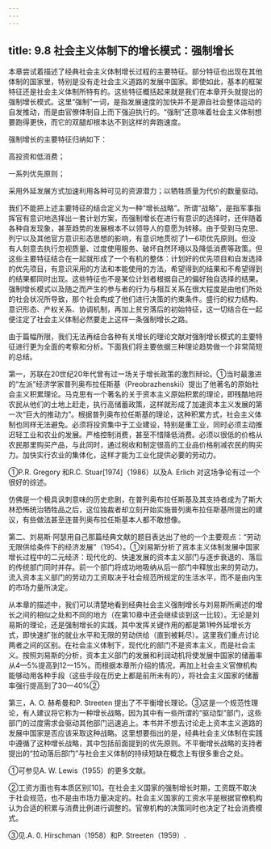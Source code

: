 ```yaml
---
---
---
```

title: 9.8 社会主义体制下的增长模式：强制增长
---



本章尝试着描述了经典社会主义体制增长过程的主要特征。部分特征也出现在其他体制的国家里，特别是没有走社会主义道路的发展中国家。即使如此，基本的框架特征还是社会主义体制所特有的。这些特征概括起来就是我们在本章开头就提出的强制增长模式。这里“强制”一词，是指发展速度的加快并不是源自社会整体运动的自发推动，而是由官僚体制自上而下强迫执行的。“强制”还意味着社会主义体制想要跑得更快，而它的双腿却根本达不到这样的奔跑速度。

强制增长的主要特征归纳如下：

高投资和低消费；

一系列优先原则；

采用外延发展方式加速利用各种可见的资源潜力；以牺牲质量为代价的数量驱动。


我们不能把上述主要特征的结合定义为一种“增长战略”。所谓“战略”，是指军事指挥官有意识地选择出一套计划方案，而强制增长在进行有意识的选择时，还伴随着各种自发现象，甚至趋势的发展根本不以领导人的意愿为转移。由于受到马克思、列宁以及其他官方意识形态思想的影响，有意识地贯彻了1—6项优先原则。但没有人刻意去执行忽视质量、过度使用服务、破坏自然环境以及降低消费等政策。但这些主要特征结合在一起就形成了一个有机的整体：计划好的优先项目和自发选择的优先项目，有意识采用的方法和本能使用的方法，希望得到的结果和不希望得到的结果都同时出现。这些特征也不是某位计划者根据自己的偏好独自选择的结果。强制增长模式以及随之而产生的参与者的行为与相互关系在很大程度是由他们所处的社会状况所导致，那个社会构成了他们进行决策的约束条件。盛行的权力结构、意识形态、产权关系、协调机制，再加上贫穷落后的初始特征，这一切结合在一起便注定了社会主义体制必然要走上这样一条强制增长之路。

由于篇幅所限，我们无法再结合各种有关增长的理论文献对强制增长模式的主要特征进行更为全面的考察和分析。下面我们将主要依据三种理论趋势做一个非常简短的总结。

第一，苏联在20世纪20年代曾有过一场关于增长政策的激烈辩论。①当时最激进的“左派”经济学家普列奥布拉任斯基（Preobrazhenskii）提出了他著名的原始社会主义积累理论。马克思有一个著名的关于资本主义原始积累的理论，即残酷地将农民从他们的土地上赶走，执行高储蓄政策，这样就形成了加速资本主义发展的第一次“巨大的推动力”。根据普列奥布拉任斯基的理论，这种积累方式，社会主义体制也同样无法避免。必须将投资集中于工业建设，特别是重工业，同时必须主动推迟轻工业和农业的发展。严格控制消费，甚至不惜降低消费。必须以很低的价格从农民那里购买产品，与此同时，通过税收和制定很高的工业品价格削减农民的购买力。加快实行农业的集体化，这样才能为工业化提供必要的劳动力。

①P.R. Gregory 和R.C. Stuar[1974]（1986）以及A. Erlich 对这场争论有过一个很好的综述。

仿佛是一个极具讽刺意味的历史悲剧，在普列奥布拉任斯基及其支持者成为了斯大林恐怖统治牺牲品之后，这位独裁者却立刻开始实施普列奥布拉任斯基所提出的建议，有些做法甚至连普列奥布拉任斯基本人都不敢想像。

第二、刘易斯·阿瑟用自己那篇经典文献的题目表达出了他的一个主要观点：“劳动无限供给条件下的经济发展”（1954）。①刘易斯分析了资本主义体制发展中国家增长过程中的二元经济：现代化的、快速发展的资本主义部门与逐步衰退的、落后的传统部门同时并存。前一个部门将成功地吸纳从后一部门中释放出来的劳动力。流入资本主义部门的劳动力工资取决于社会规范所规定的生活水平，而不是由内生的市场力量所决定。

从本章的描述中，我们可以清楚地看到经典社会主义强制增长与刘易斯所阐述的增长之间的相似之处和不同的地方（在第10章中还会继续谈到这一比较）。无论是刘易斯的理论，还是强制增长的实践，其中发挥关键作用的都是第1种外延增长方式，即快速扩张的就业水平和无限的劳动供给（直到被耗尽）。这里我们重点讨论两者之间的区别。在社会主义体制下，现代化的部门不是资本主义，而是社会主义。按照刘易斯的分析，资本主义部门的发展和利润动机将使发展中国家的储蓄率从4—5%提高到12一15%。而根据本章所介绍的情况，再加上社会主义官僚机构能够动用各种手段（这些手段在历史上都是前所未有的），将社会主义国家的储蓄率强行提高到了30—40%②

第三，A. O. 赫希曼和P. Streeten 提出了不平衡增长理论。③这是一个规范性理论，有人建议将它称为一种增长战略，因为其中有一些所谓的“驱动型”部门，这些部门的过度需求会驱动其他部门迅速追上。本书并不想去讨论走上资本主义道路的发展中国家是否应该采取这种战略。这里想要指出的是，经典社会主义体制在实践中遵循了这种增长战略，其中包括前面提到的优先原则。不平衡增长战略的支持者提出的“拉动落后部门”与社会主义体制的持续短缺在概念上有很多重合之处。

①可参见A. W. Lewis（1955）的更多文献。

②工资方面也有本质区别[10]。在社会主义国家的强制增长时期，工资既不取决于社会规范，也不是由市场力量决定的。社会主义国家的工资水平是根据官僚机构认为合适的积累与消费比例进行调整的。官僚机构的决策同时也决定了社会消费模式。

③见.A. 0. Hirschman（1958）和P. Streeten（1959）.